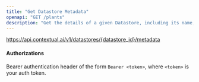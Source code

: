 ```yaml
---
title: "Get Datastore Metadata"
openapi: "GET /plants"
description: "Get the details of a given Datastore, including its name, create time, and the list of Agents which are currently configured to use the Datastore."
---
```


https://api.contextual.ai/v1/datastores/{datastore_id}/metadata

#### **Authorizations**

Bearer authentication header of the form `Bearer <token>`, where `<token>` is your auth token.